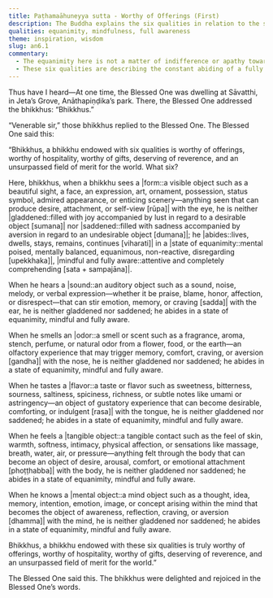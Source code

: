 ```yaml
---
title: Paṭhamaāhuneyya sutta - Worthy of Offerings (First)
description: The Buddha explains the six qualities in relation to the six senses that makes a person worthy of offerings, hospitality, gifts, and reverence.
qualities: equanimity, mindfulness, full awareness
theme: inspiration, wisdom
slug: an6.1
commentary:
  - The equanimity here is not a matter of indifference or apathy toward an unrelated object; rather, it is the quality of mental poise that arises through the purification of mindfulness and full awareness, leading to the relinquishment of craving and aversion toward sensory experiences.
  - These six qualities are describing the constant abiding of a fully awakened being, an Arahant.
---
```


Thus have I heard—At one time, the Blessed One was dwelling at Sāvatthi, in Jeta’s Grove, Anāthapiṇḍika’s park. There, the Blessed One addressed the bhikkhus: “Bhikkhus.”

“Venerable sir,” those bhikkhus replied to the Blessed One. The Blessed One said this:

“Bhikkhus, a bhikkhu endowed with six qualities is worthy of offerings, worthy of hospitality, worthy of gifts, deserving of reverence, and an unsurpassed field of merit for the world. What six?

Here, bhikkhus, when a bhikkhu sees a |form::a visible object such as a beautiful sight, a face, an expression, art, ornament, possession, status symbol, admired appearance, or enticing scenery—anything seen that can produce desire, attachment, or self-view [rūpa]| with the eye, he is neither |gladdened::filled with joy accompanied by lust in regard to a desirable object [sumana]| nor |saddened::filled with sadness accompanied by aversion in regard to an undesirable object [dumana]|; he |abides::lives, dwells, stays, remains, continues [viharati]| in a |state of equanimity::mental poised, mentally balanced, equanimous, non-reactive, disregarding [upekkhaka]|, |mindful and fully aware::attentive and completely comprehending [sata + sampajāna]|.

When he hears a |sound::an auditory object such as a sound, noise, melody, or verbal expression—whether it be praise, blame, honor, affection, or disrespect—that can stir emotion, memory, or craving [sadda]| with the ear, <collapse>he is neither gladdened nor saddened; he abides in a state of equanimity, mindful and fully aware.</collapse>

When he smells an |odor::a smell or scent such as a fragrance, aroma, stench, perfume, or natural odor from a flower, food, or the earth—an olfactory experience that may trigger memory, comfort, craving, or aversion [gandha]| with the nose, <collapse>he is neither gladdened nor saddened; he abides in a state of equanimity, mindful and fully aware.</collapse>

When he tastes a |flavor::a taste or flavor such as sweetness, bitterness, sourness, saltiness, spiciness, richness, or subtle notes like umami or astringency—an object of gustatory experience that can become desirable, comforting, or indulgent [rasa]| with the tongue, <collapse>he is neither gladdened nor saddened; he abides in a state of equanimity, mindful and fully aware.</collapse>

When he feels a |tangible object::a tangible contact such as the feel of skin, warmth, softness, intimacy, physical affection, or sensations like massage, breath, water, air, or pressure—anything felt through the body that can become an object of desire, arousal, comfort, or emotional attachment [phoṭṭhabba]| with the body, <collapse>he is neither gladdened nor saddened; he abides in a state of equanimity, mindful and fully aware.</collapse>

When he knows a |mental object::a mind object such as a thought, idea, memory, intention, emotion, image, or concept arising within the mind that becomes the object of awareness, reflection, craving, or aversion [dhamma]| with the mind, he is neither gladdened nor saddened; he abides in a state of equanimity, mindful and fully aware.

Bhikkhus, a bhikkhu endowed with these six qualities is truly worthy of offerings, worthy of hospitality, worthy of gifts, deserving of reverence, and an unsurpassed field of merit for the world.”

The Blessed One said this. The bhikkhus were delighted and rejoiced in the Blessed One’s words.